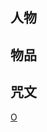{{CGroupH|name=小魔女DoReMi|desc=小魔女DoReMi}}<!--简体使用香港地区语直接繁简转换，有异议请自行修正--><!--分割自diff=26707060&oldid=26705781--><noinclude>
==人物==</noinclude>
{{CItemHidden|zh-tw:羽月; zh-hk:初貴;zh-hans:初贵;}}
{{CItemHidden|zh-tw:愛子; zh-hk:愛子;zh-hans:爱子;}}
{{CItemHidden|zh-tw:泡泡; zh-hk:寶寶;zh-hans:宝宝;}}
{{CItemHidden|zh-tw:老頭阿迪; zh-hk:迪加大叔;zh-hans:迪加大叔;}}
{{CItemHidden|zh-tw:魔女哈特; zh-hk:魔女紅桃;zh-hans:魔女红桃;}}
{{CItemHidden|zh-hans:道鲁宾; zh-tw:道魯賓; zh-hk:托比安;}}
{{CItemHidden|zh-tw:小象寶寶; zh-hk:小象巴奧;zh-hans:小象巴奥;}}
{{CItemHidden|zh-tw:藤原羽月; zh-hk:藤原初貴;zh-hans:藤原初贵;}}
{{CItemHidden|zh-tw:春風泡泡; zh-hk:春風寶寶;zh-hans:春风宝宝;}}
{{CItemHidden|zh-tw:拉拉; zh-hk:娜娜;zh-hans:娜娜;}}
{{CItemHidden|zh-tw:佐川原治; zh-hk:佐川裕次;zh-hans:佐川裕次;}}
{{CItemHidden|zh-tw:木村高雄; zh-hk:木村高男;zh-hans:木村高男;}}
{{CItemHidden|zh-tw:魔女夢露; zh-hk:魔女夢蘿;zh-hans:魔女梦萝;}}
{{CItemHidden|zh-tw:魔女琳; zh-hk:魔女鈴;zh-hans:魔女铃;}}
{{CItemHidden|zh-tw:魔女萊拉; zh-hk:魔女天娜;zh-hans:魔女天娜;}}
{{CItemHidden|zh-tw:芭芭; zh-hk:婆婆;zh-hans:婆婆;}}
{{CItemHidden|zh-tw:魔女唐;zh-hk: 魔女噸;zh-hans:魔女堂;}}
{{CItemHidden|zh-tw:魔女洛克莎;zh-hk:魔女露珊娜;zh-hans:魔女露珊娜;}}
{{CItemHidden|zh-tw:魔女帕拉;zh-hk:魔女派拉;zh-hans:魔女帕拉;}}
{{CItemHidden|zh-hans:蕾蕾;zh-hk:梨梨;zh-tw:蕾蕾;}}
{{CItemHidden|zh-tw:魔女乒; zh-hk:魔女比比;zh-hans:魔女比比;}}
{{CItemHidden|zh-tw:魔女乓; zh-hk:魔女波波;zh-hans:魔女波波;}}
{{CItemHidden|zh-tw:英格麗特;zh-hk:英格利特;zh-hans:英格利特;}}
{{CItemHidden|zh-tw:娜塔莎;zh-hk:娜塔莎;zh-hans:娜塔莎;}}
{{CItemHidden|zh-tw:瑪莉安妮;zh-hk:瑪莉安露;zh-hans:玛莉安露;}}
{{CItemHidden|zh-tw:蘿拉;zh-hk:羅拉;zh-hans:罗拉;}}
{{CItemHidden|zh-tw:安琪拉;zh-hk:安祖娜;zh-hans:安祖娜;}}
{{CItemHidden|zh-tw:洛伊;zh-hk:羅依;zh-hans:罗依;}}
{{CItemHidden|zh-tw:薪旗山小花; zh-hk:卷旗山花;zh-hans:卷旗山花;}}
{{CItemHidden|zh-tw:魔女史隆;zh-hk:魔女史朗;zh-hans:魔女史郎;}}
{{CItemHidden|zh-tw:雪老師;zh-hk:雪子老師;}}
{{CItemHidden|zh-tw:華米;zh-hk:法美;}}
{{CItemHidden|zh-tw:迅速;zh-hk:快速;}}
{{CItemHidden|zh-tw:敏捷;zh-hk:快手快腳;}}
{{CItemHidden|zh-tw:幸福美滿;zh-hk:小魷子;}}
{{CItemHidden|zh-tw:瑪莉娜;zh-hk:麻理菜;}}
{{CItemHidden|zh-tw:糸子;zh-hk:奈多子;}}
{{CItemHidden|zh-tw:小倉健次;zh-hk:小倉健治;}}


{{CItemHidden|zh-tw:莎莉班;zh-hk:莎莉芭;zh-hans:莎莉班;}}

{{CItemHidden|zh-tw:布莉瑪;zh-hk: 普莉瑪;zh-hans:布莉瑪;}}
<noinclude>

==物品==</noinclude>
{{CItemHidden|zh-tw:魔法球; zh-hk:魔法珠;zh-hans:魔法珠;}}
{{CItemHidden|zh-tw:魔法師世界; zh-hk:魔法使界;zh-hans:魔法使界;}}
{{CItemHidden|zh-tw:皇家果實; zh-hk:皇家種子;zh-hans:皇家种子;}}
{{CItemHidden|zh-tw:魔幻舞台; zh-hk:魔法舞台陣;zh-hans:魔法舞台阵;}}
{{CItemHidden|zh-hans:真爱苏布里姆花; zh-tw:真愛蘇布里姆花; zh-hk:無償的愛;}}
{{CItemHidden|zh-tw:水晶球; zh-hk:水晶玉;zh-hans:水晶玉;}}
{{CItemHidden|zh-tw:水晶球; zh-hk:水晶球;zh-hans:水晶球;}}
{{CItemHidden|zh-tw:夢幻食譜; zh-hk:奇幻食譜;zh-hans:奇幻食谱;}}
{{CItemHidden|zh-tw:皇家使者; zh-hk:皇家護衛;zh-hans:皇家护卫;}}
{{CItemHidden|zh-tw:魔女見習生; zh-hk:見習魔女;zh-hans:见习魔女;}} 
{{CItemHidden|zh-tw:認定球; zh-hk:認定證書;zh-hans:认定证书;}}<noinclude>
==咒文==</noinclude>
{{CItemHidden|zh-tw:霹靂卡霹靂拉拉 波波力那貝貝魯多 ; zh-hk:比利卡 比利那那 抱抱利那 比比路多 ;zh-hans:比利卡 比利那那 抱抱利那 比比路多 ;}}
{{CItemHidden|zh-tw:霹靂卡 霹靂拉拉 輕鬆開朗  ; zh-hk:比利卡 比利那那 伸展魔力  ;zh-hans:比利卡 比利那那 伸展魔力  ;}}
{{CItemHidden|zh-tw:霹靂卡 皇家使者  ; zh-hk:比利卡 巴多利路  ;zh-hans:比利卡 巴多利路  ;}}
{{CGroupF}}<noinclude>
<!--{{CItem|zh-cn:;zh-tw:;zh-hk:;}}-->
[[Category:ACG公共轉換組模板|O]]
</noinclude>